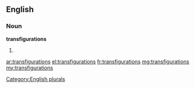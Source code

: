 ==English==

===Noun===
'''transfigurations'''

# {{plural of|transfiguration}}

[[Category:English plurals]]

[[ar:transfigurations]]
[[el:transfigurations]]
[[fr:transfigurations]]
[[mg:transfigurations]]
[[my:transfigurations]]